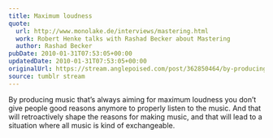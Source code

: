 ```yaml
---
title: Maximum loudness
quote:
  url: http://www.monolake.de/interviews/mastering.html
  work: Robert Henke talks with Rashad Becker about Mastering
  author: Rashad Becker
pubDate: 2010-01-31T07:53:05+00:00
updatedDate: 2010-01-31T07:53:05+00:00
originalUrl: https://stream.anglepoised.com/post/362850464/by-producing-music-thats-always-aiming-for
source: tumblr stream
---
```


By producing music that&rsquo;s always aiming for maximum loudness you don&rsquo;t give people good reasons anymore to properly listen to the music. And that will retroactively shape the reasons for making music, and that will lead to a situation where all music is kind of exchangeable.
